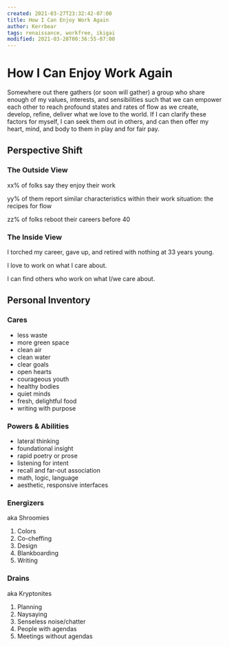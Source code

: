 ```yaml
---
created: 2021-03-27T23:32:42-07:00
title: How I Can Enjoy Work Again
author: Kerrbear
tags: renaissance, workfree, ikigai
modified: 2021-03-28T00:36:55-07:00
---
```


# How I Can Enjoy Work Again

Somewhere out there gathers (or soon will gather) a group who share enough of my values, interests, and sensibilities such that we can empower each other to reach profound states and rates of flow as we create, develop, refine, deliver what we love to the world. If I can clarify these factors for myself, I can seek them out in others, and can then offer my heart, mind, and body to them in play and for fair pay.

## Perspective Shift
### The Outside View

xx% of folks say they enjoy their work

yy% of them report similar characteristics within their work situation: the recipes for flow

zz% of folks reboot their careers before 40

### The Inside View

I torched my career, gave up, and retired with nothing at 33 years young.

I love to work on what I care about.

I can find others who work on what I/we care about.

## Personal Inventory

### Cares
- less waste
- more green space
- clean air
- clean water
- clear goals
- open hearts
- courageous youth
- healthy bodies
- quiet minds
- fresh, delightful food
- writing with purpose

### Powers & Abilities
- lateral thinking
- foundational insight
- rapid poetry or prose
- listening for intent
- recall and far-out association
- math, logic, language
- aesthetic, responsive interfaces

### Energizers
aka Shroomies

1. Colors
2. Co-cheffing
3. Design
4. Blankboarding
5. Writing

### Drains
aka Kryptonites

1. Planning
2. Naysaying
3. Senseless noise/chatter
4. People with agendas
5. Meetings without agendas